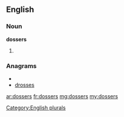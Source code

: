 ==English==

===Noun===
'''dossers'''

# {{plural of|[[dosser]]}}

===Anagrams===
* {{alphagram|deorsss}}
* [[drosses#English|drosses]]


[[Category:English plurals]]

[[ar:dossers]]
[[fr:dossers]]
[[mg:dossers]]
[[my:dossers]]